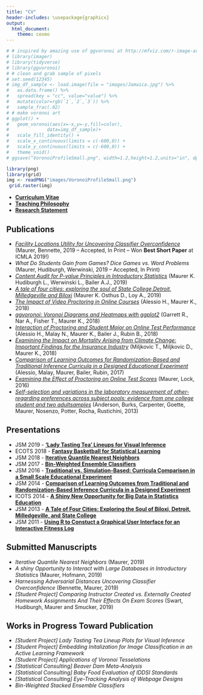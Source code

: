 ```yaml
---
title: "CV"
header-includes: \usepackage{graphicx}
output: 
  html_document:
    theme: cosmo
---
```

```r
# # inspired by amazing use of ggvoronoi at http://mfviz.com/r-image-art/
# library(imager)
# library(tidyverse)
# library(ggvoronoi)
# # clean and grab sample of pixels
# set.seed(12345)
# img_df_sample <- load.image(file = "images/Jamaica.jpg") %>%
#   as.data.frame() %>%
#   spread(key = "cc", value="value") %>%
#   mutate(color=rgb(`1`,`2`,`3`)) %>%
#   sample_frac(.02)
# # make voronoi art
# ggplot() +
#   geom_voronoi(aes(x=-x,y=-y,fill=color),
#              data=img_df_sample)+
#   scale_fill_identity() +
#   scale_x_continuous(limits = c(-600,0)) +
#   scale_y_continuous(limits = c(-600,0)) +
#   theme_void()
# ggsave("VoronoiProfileSmall.png", width=1.2,height=1.2,units="in", dpi=600)
```

```r
library(png)
library(grid)
img <- readPNG("images/VoronoiProfileSmall.png")
 grid.raster(img)
```

<!-- ![](images/VoronoiProfileSmall.png) -->

* **[Curriculum Vitae](documents/KarstenMaurerCV.pdf)**
* **[Teaching Philosophy](documents/KarstenMaurerTeachPhil.pdf)**
* **[Research Statement](documents/KarstenMaurerResearchStatement.pdf)**

## Publications

*  *[Facility Locations Utility for Uncovering Classifier Overconfidence](documents/papers/MaurerBennetteAAAI.pdf)*
(Maurer, Bennette, 2019 -- Accepted, In Print -- Won **Best Short Paper** at ICMLA 2019!)
*  *What Do Students Gain from Games? Dice Games vs. Word Problems*
(Maurer, Hudiburgh, Werwinski, 2019 -- Accepted, In Print)
*  *[Content Audit for P-value Principles in Introductory Statistics](https://www.tandfonline.com/doi/full/10.1080/00031305.2018.1537890)* (Maurer K. Hudiburgh L., Werwinski L., Bailer A.J., 2019)
*  *[A tale of four cities: exploring the soul of State College,Detroit, Milledgeville and Biloxi](https://link.springer.com/epdf/10.1007/s00180-018-00863-x?author_access_token=N0GW9Uj-8Jrt72Lb3em0D_e4RwlQNchNByi7wbcMAY7uBPRsrLmeTb896xXQHbgLPTBcIH24Z2vemKbresc_EdEmV7S09WEUrW030Eibbhc48JfQO2VYCbgu5VVF0U86DplAw0GM19N00Ma7cM3ojw%3D%3D)* (Maurer K. Osthus D., Loy A., 2019)
*  *[The Impact of Video Proctoring in Online Courses](https://eric.ed.gov/?id=EJ1195526)* (Alessio H., Maurer K., 2018)
*  *[ggvoronoi: Voronoi Diagrams and Heatmaps with ggplot2](https://www.theoj.org/joss-papers/joss.01096/10.21105.joss.01096.pdf)* (Garrett R., Nar A., Fisher T., Maurer K., 2018)
*  *[Interaction of Proctoring and Student Major on Online Test Performance](http://www.irrodl.org/index.php/irrodl/article/view/3698/4843)* (Alessio H., Malay N., Maurer K., Bailer J., Rubin B., 2018)
*  *[Examining the Impact on Mortality Arising from Climate Change: Important Findings for the Insurance Industry](https://link.springer.com/article/10.1007/s13385-018-0178-2)* (Miljkovic T., Miljkovic D., Maurer K., 2018)
*  *[Comparison of Learning Outcomes for Randomization-Based and Traditional Inference Curricula in a Designed Educational Experiment](https://olj.onlinelearningconsortium.org/index.php/olj/article/view/885)* (Alessio, Malay, Maurer, Bailer, Rubin, 2017)
*  *[Examining the Effect of Proctoring on Online Test Scores](http://escholarship.org/uc/item/0wm523b0)* (Maurer, Lock, 2016)
*  *[Self-selection and variations in the laboratory measurement of other-regarding preferences across subject pools: evidence from one college student and two adultsamples](https://link.springer.com/article/10.1007/s10683-012-9327-7)* (Anderson, Burks, Carpenter, Goette, Maurer, Nosenzo, Potter, Rocha, Rustichini, 2013)

## Presentations
*  JSM 2019 - **['Lady Tasting Tea' Lineups for Visual Inference](documents/conferences/JSM2019.pdf)**
*  ECOTS 2018 - **[Fantasy Basketball for Statistical Learning](documents/conferences/ECOTS2018.mp4)**
*  JSM 2018 - **[Iterative Quantile Nearest Neighbors](documents/conferences/JSM2018.pdf)**
*  JSM 2017 - **[Bin-Weighted Ensemble Classifiers](documents/conferences/JSM2017.pdf)**
*  JSM 2016 - **[Traditional vs. Simulation-Based: Curricula Comparison in a Small Scale Educational Experiment](documents/conferences/JSM2016.pdf)** 
*  JSM 2014 - **[Comparison of Learning Outcomes from Traditional and Randomization-Based Inference Curricula in a Designed Experiment](documents/conferences/JSM2014.pdf)**
*  ICOTS 2014 - **[A Shiny New Opportunity for Big Data in Statistics Education](documents/conferences/ICOTS2014.pdf)**
*  JSM 2013 - **[A Tale of Four Cities: Exploring the Soul of Biloxi, Detroit, Milledgeville, and State College](documents/conferences/JSM2013.pdf)**
*  JSM 2011 - **[Using R to Constuct a Graphical User Interface for an Interactive Fitness Log](documents/conferences/JSM2011.pdf)**

## Submitted Manuscripts

*  *Iterative Quantile Nearest Neighbors*
(Maurer, 2019)
*  *A shiny Opportunity to Interact with Large Databases in Introductory Statistics*
(Maurer, Hofmann, 2019)
*  *Harnessing Adversarial Distances Uncovering Classifier Overconfidence*
(Bennette, Maurer, 2019)
*  *[Student Project] Comparing Instructor Created vs. Externally Created Homework Assignments And Their Effects On Exam Scores*
(Swart, Hudiburgh, Maurer and Smucker, 2019)



## Works in Progress Toward Publication

*  *[Student Project] Lady Tasting Tea Lineup Plots for Visual Inference*
*  *[Student Project] Embedding Initalization for Image Classification in an Active Learning Framework*
*  *[Student Project] Applications of Voronoi Tesselations*
*  *[Statistical Consulting] Beaver Dam Meta-Analysis*
*  *[Statistical Consulting] Baby Food Evaluation of IDDSI Standards*
*  *[Statistical Consulting] Eye-Tracking Analysis of Webpage Designs*
*  *Bin-Weighted Stacked Ensemble Classifiers*


